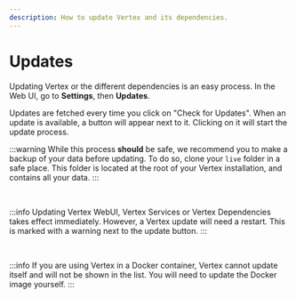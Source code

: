 ```yaml
---
description: How to update Vertex and its dependencies.
---
```


# Updates

Updating Vertex or the different dependencies is an easy process. In the Web UI, go to **Settings**, then **Updates**.

Updates are fetched every time you click on "Check for Updates". When an update is available, a button will appear next to it. Clicking on it will start the update process.

:::warning
While this process __should__ be safe, we recommend you to make a backup of your data before updating. To do so, clone your `live` folder in a safe place. This folder is located at the root of your Vertex installation, and contains all your data.
:::

<br/>

:::info
Updating Vertex WebUI, Vertex Services or Vertex Dependencies takes effect immediately. However, a Vertex update will need a restart. This is marked with a warning next to the update button.
:::

<br/>

:::info
If you are using Vertex in a Docker container, Vertex cannot update itself and will not be shown in the list. You will need to update the Docker image yourself.
:::
